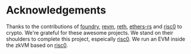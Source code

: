 # Acknowledgements

Thanks to the contributions of [foundry](https://github.com/foundry-rs/foundry), [revm](https://github.com/bluealloy/revm), [reth](https://github.com/paradigmxyz/reth), [ethers-rs](https://github.com/gakonst/ethers-rs) and [risc0](https://github.com/risc0/risc0) to crypto. We're grateful for these awesome projects.
We stand on their shoulders to complete this project, espeically [risc0](https://github.com/risc0/risc0). We run an EVM inside the zkVM based on [risc0](https://github.com/risc0/risc0).